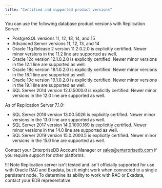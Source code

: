 ```yaml
---
title: "Certified and supported product versions"
---
```


You can use the following database product versions with Replication Server:

-   PostgreSQL versions 11, 12, 13, 14, and 15
-   Advanced Server versions 11, 12, 13, and 14
-   Oracle 11g Release 2 version 11.2.0.2.0 is explicitly certified. Newer minor versions in the 11.2 line are supported as well.
-   Oracle 12c version 12.1.0.2.0 is explicitly certified. Newer minor versions in the 12.1 line are supported as well.
-   Oracle 18c version 18.1.0.2.0 is explicitly certified. Newer minor versions in the 18.1 line are supported as well.
-   Oracle 19c version 19.1.0.2.0 is explicitly certified. Newer minor versions in the 19.1 line are supported as well.
-   SQL Server 2014 version 12.0.5000.0 is explicitly certified. Newer minor versions in the 12.0 line are supported as well.

As of Replication Server 7.1.0:
- SQL Server 2016 version 13.00.5026 is explicitly certified. Newer minor versions in the 13.0 line are supported as well.
- SQL Server 2017 version 14.0.1000.169 is explicitly certified. Newer minor versions in the 14.0 line are supported as well.
- SQL Server 2019 version 15.0.2000.5 is explicitly certified. Newer minor versions in the 15.0 line are supported as well.

Contact your EnterpriseDB Account Manager or [sales@enterprisedb.com](mailto:sales@enterprisedb.com) if you require support for other platforms.

!!! Note
    Replication server isn't tested and isn't officially supported for use with Oracle RAC and Exadata, but it might work when connected to a single persistent node. To determine its ability to work with RAC or Exadata, contact your EDB representative.
